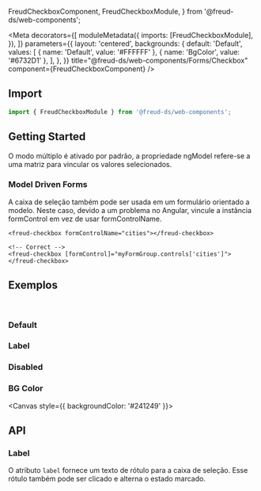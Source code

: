   FreudCheckboxComponent,
  FreudCheckboxModule,
} from '@freud-ds/web-components';

<Meta
  decorators={[
    moduleMetadata({
      imports: [FreudCheckboxModule],
    }),
  ]}
  parameters={{
    layout: 'centered',
    backgrounds: {
      default: 'Default',
      values: [
        { name: 'Default', value: '#FFFFFF' },
        { name: 'BgColor', value: '#6732D1' },
      ],
    },
  }}
  title="@freud-ds/web-components/Forms/Checkbox"
  component={FreudCheckboxComponent}
/>

<FreudHeaderComponent
  title="Checkbox"
  description="É usado em formulários quando um usuário precisa selecionar vários valores de várias opções."
/>

## <a id="importing"></a>Import

```ts
import { FreudCheckboxModule } from '@freud-ds/web-components';
```

## Getting Started

O modo múltiplo é ativado por padrão, a propriedade ngModel refere-se a uma matriz para vincular os valores selecionados.

### Model Driven Forms

A caixa de seleção também pode ser usada em um formulário orientado a modelo.
Neste caso, devido a um problema no Angular, vincule a instância formControl em vez de usar formControlName.

```html<!-- Wrong -->
<freud-checkbox formControlName="cities"></freud-checkbox>

<!-- Correct -->
<freud-checkbox [formControl]="myFormGroup.controls['cities']"></freud-checkbox>
```

## <a id="exemplos"></a>Exemplos

<br />

### Default

<Canvas>
  <Story story={Default} />
</Canvas>

### Label

<Canvas>
  <Story story={Label} />
</Canvas>

### Disabled

<Canvas>
  <Story story={Disabled} />
</Canvas>

### BG Color

<Canvas style={{ backgroundColor: '#241249' }}>
  <Story story={BGColor} />
</Canvas>

## <a id="api"></a>API

### Label

O atributo `label` fornece um texto de rótulo para a caixa de seleção. Esse rótulo também pode ser clicado e alterna o estado marcado.

<ArgTypes of={FreudCheckboxComponent} />
